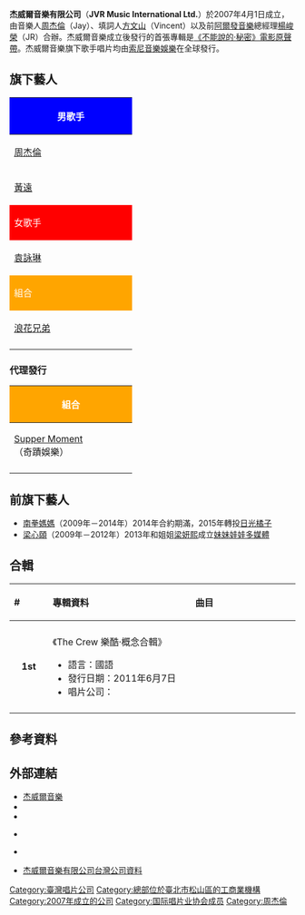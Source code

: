 {{Infobox_Company
| company_name = 杰威爾音樂有限公司
| company_name_en = JVR Music International Ltd.
| company_logo = JVR Music logo.jpg
| company_type = [[有限公司|有限公司]]
| traded_as = 非上市
| local_code_name = TW
| local_code = 28467528
| company_slogan =
| foundation = 2007年4月1日
| location = {{ROC-TW}}<br/>[[臺北市|臺北市]][[松山區_(臺北市)|松山區]]長春路451號11樓 
| area_served = {{TWN}}
| founder = [[周杰倫|周-{杰}-倫]]<br/>[[楊峻榮|楊峻榮]]<br/>[[方文山|方文山]]
| key_people = [[董事長|董事長]]：楊峻榮
| profit =
| market_value =
| num_employees =
| parent       = 
| industry = 音樂唱片製作發行公司
| products = 音樂唱片、歌手經紀
| capital = [[新台幣|新台幣]]5百萬元
| revenue =
| homepage = [http://www.jvrmusic.com.tw/ www.jvrmusic.com.tw]
}}
'''杰威爾音樂有限公司'''（'''JVR Music International Ltd.'''）於2007年4月1日成立，由音樂人[[周杰倫|周杰倫]]（Jay）、填詞人[[方文山|方文山]]（Vincent）以及前[[阿爾發音樂|阿爾發音樂]]總經理[[楊峻榮|楊峻榮]]（JR）合辦。杰威爾音樂成立後發行的首張專輯是[[不能說的·秘密#電影原聲帶|《不能說的·秘密》電影原聲帶]]。杰威爾音樂旗下歌手唱片均由[[索尼音樂娛樂|索尼音樂娛樂]]在全球發行。

==旗下藝人==
{| class="wikitable" cellpadding="1" style="text-align:center"
|-
! style="background:blue; color:white" colspan="3" | 男歌手
|-
| width="200" | [[周杰倫|周杰倫]] || width="200" |  [[楊瑞代|楊瑞代]] || width="200" |  [[派偉俊|派偉俊]]
|-
| width="200" | [[黃遠|黃遠]] || width="200" |  [[葉懷佩|葉懷佩]] || width="200" |  [[曹楊|曹楊]]
|-
! style="background:red; color:white" colspan="3" | 女歌手
|-
| width="200" | [[袁詠琳|袁詠琳]] || width="200" |  [[冼佩瑾|冼佩瑾]] || width="200" | 
|-
! style="background:orange; color:white" colspan="3" | 組合
|-
| width="200" | [[浪花兄弟_(台灣)|浪花兄弟]] || width="200" |  || width="200" | 
|-
|}

===代理發行===
{| class="wikitable" cellpadding="1" style="text-align:center"
|-
! style="background:orange; color:white" colspan="3" | 組合
|-
| width="200" | [[Supper_Moment|Supper Moment]]<br>（奇蹟娛樂） || width="200" |  || width="200" | 
|-
|}

==前旗下藝人==
*[[南拳媽媽|南拳媽媽]]（2009年－2014年）2014年合約期滿，2015年轉投[[日光橘子|日光橘子]]
*[[梁心頤|梁心頤]]（2009年－2012年）2013年和姐姐[[梁妍熙|梁妍熙]]成立[[妹妹娃娃多媒體|妹妹娃娃多媒體]]

==合輯==
{| class="wikitable"
!align="left" width="75px"| # 
!align="left" width="380px"| 專輯資料
!align="left" width="300px"| 曲目
|-
|- bgcolor="#F0F8FF"
|align="center"| '''1st'''
|align="left"| 《The Crew 樂酷‧概念合輯》
* 語言：國語
* 發行日期：2011年6月7日 
* 唱片公司：
|align="left" style="font-size: 85%;"|
{{hidden|曲目|
# 天地一鬥（演唱：[[周杰倫|周杰倫]]& [[Kobe_Bryant|Kobe Bryant]]）
# 痛了才懂（演唱：[[浪花兄弟|浪花兄弟]]）
# Do You See Me?（演唱：[[袁詠琳|袁詠琳]])
# I'm Ok（演唱：[[楊瑞代|楊瑞代]]&[[浪花兄弟|浪花兄弟]]）
# 我沒有（演唱：[[梁心頤|梁心頤]])
# 麥烝瑋（演唱：[[周杰倫|周杰倫]]）
# 橡皮筋（演唱：[[楊瑞代|楊瑞代]]）
# 4Chords（演唱：[[梁心頤|梁心頤]]）
# 瑰寶（演唱：[[浪花兄弟|浪花兄弟]]&[[袁詠琳|袁詠琳]]）
# 塵埃（演唱：[[袁詠琳|袁詠琳]]）}}
|-  
|}

==參考資料==
{{reflist}}

== 外部連結 ==
*[http://www.jvrmusic.com/ 杰威爾音樂] {{Wayback|url=http://www.jvrmusic.com/ |date=20210224213030 }}{{zh-tw}}{{zh-cn}}{{en}}
*{{Facebook|JVRMusicOfficial}}{{zh-tw}}
*{{Weibo|JVRMusicOfficial}}{{zh-tw}}
*{{YouTube|c=UC3_xz4QncNGOgHZcLt5xfyg}} {{zh-tw}}
*{{plurk|jvrclub|杰威爾俱樂部}} {{zh-tw}}
*[https://company.g0v.ronny.tw/id/28467528 杰威爾音樂有限公司台灣公司資料]

{{台灣唱片公司}}

[[Category:臺灣唱片公司|Category:臺灣唱片公司]]
[[Category:總部位於臺北市松山區的工商業機構|Category:總部位於臺北市松山區的工商業機構]]
[[Category:2007年成立的公司|Category:2007年成立的公司]]
[[Category:国际唱片业协会成员|Category:国际唱片业协会成员]]
[[Category:周杰倫|Category:周杰倫]]
